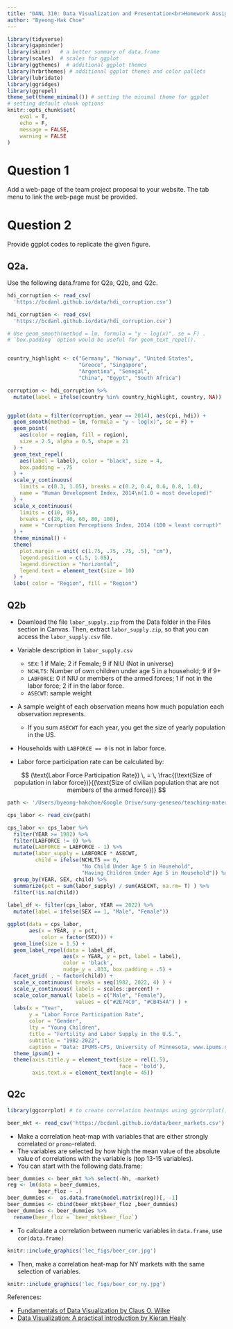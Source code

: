 ```yaml
---
title: "DANL 310: Data Visualization and Presentation<br>Homework Assignment 2"
author: "Byeong-Hak Choe"
---
```


```r
library(tidyverse)
library(gapminder)
library(skimr)   # a better summary of data.frame
library(scales)  # scales for ggplot
library(ggthemes)  # additional ggplot themes
library(hrbrthemes) # additional ggplot themes and color pallets
library(lubridate)
library(ggridges)
library(ggrepel)
theme_set(theme_minimal()) # setting the minimal theme for ggplot
# setting default chunk options
knitr::opts_chunk$set(
	eval = T,
	echo = F,
	message = FALSE,
	warning = FALSE
)
```

# Question 1

Add a web-page of the team project proposal to your website. The tab menu to link the web-page must be provided.

# Question 2

Provide ggplot codes to replicate the given figure.

## Q2a.

Use the following data.frame for Q2a, Q2b, and Q2c.

```r
hdi_corruption <- read_csv(
  'https://bcdanl.github.io/data/hdi_corruption.csv')
```

```r
hdi_corruption <- read_csv(
  'https://bcdanl.github.io/data/hdi_corruption.csv')

# Use geom_smooth(method = lm, formula = "y ~ log(x)", se = F) .
# `box.padding` option would be useful for geom_text_repel().


country_highlight <- c("Germany", "Norway", "United States", 
                       "Greece", "Singapore", 
                       "Argentina", "Senegal",
                       "China", "Egypt", "South Africa")

corruption <- hdi_corruption %>% 
  mutate(label = ifelse(country %in% country_highlight, country, NA))


ggplot(data = filter(corruption, year == 2014), aes(cpi, hdi)) + 
  geom_smooth(method = lm, formula = "y ~ log(x)", se = F) + 
  geom_point(
    aes(color = region, fill = region),
    size = 2.5, alpha = 0.5, shape = 21
  ) + 
  geom_text_repel(
    aes(label = label), color = "black", size = 4,
    box.padding = .75
  ) +
  scale_y_continuous(
    limits = c(0.3, 1.05), breaks = c(0.2, 0.4, 0.6, 0.8, 1.0),
    name = "Human Development Index, 2014\n(1.0 = most developed)"
  ) +
  scale_x_continuous(
    limits = c(10, 95),
    breaks = c(20, 40, 60, 80, 100),
    name = "Corruption Perceptions Index, 2014 (100 = least corrupt)"
  ) + 
  theme_minimal() + 
  theme(
    plot.margin = unit( c(1.75, .75, .75, .5), "cm"),
    legend.position = c(.5, 1.05),
    legend.direction = "horizontal",
    legend.text = element_text(size = 10)
  ) +
  labs( color = "Region", fill = "Region") 

```

## Q2b

-   Download the file `labor_supply.zip` from the Data folder in the Files section in Canvas. Then, extract `labor_supply.zip`, so that you can access the `labor_supply.csv` file.

-   Variable description in `labor_supply.csv`

    -   `SEX`: 1 if Male; 2 if Female; 9 if NIU (Not in universe)
    -   `NCHLT5`: Number of own children under age 5 in a household; 9 if 9+
    -   `LABFORCE`: 0 if NIU or members of the armed forces; 1 if not in the labor force; 2 if in the labor force.
    -   `ASECWT`: sample weight
    
    
- A sample weight of each observation means how much population each observation represents.
  - If you sum `ASECWT` for each year, you get the size of yearly population in the US.
  
  
- Households with `LABFORCE == 0` is not in labor force.


- Labor force participation rate can be calculated by:

$$
(\text{Labor Force Participation Rate}) \, = \, \frac{(\text{Size of population in labor force})}{(\text{Size of civilian population that are not members of the armed force})}
$$
```r
path <- '/Users/byeong-hakchoe/Google Drive/suny-geneseo/teaching-materials/lecture-data/labor_supply.csv'

cps_labor <- read_csv(path)

cps_labor <- cps_labor %>% 
  filter(YEAR >= 1982) %>% 
  filter(LABFORCE != 0) %>% 
  mutate(LABFORCE = LABFORCE - 1) %>% 
  mutate(labor_supply = LABFORCE * ASECWT,
         child = ifelse(NCHLT5 == 0, 
                        "No Child Under Age 5 in Household", 
                        "Having Children Under Age 5 in Household")) %>% 
  group_by(YEAR, SEX, child) %>% 
  summarize(pct = sum(labor_supply) / sum(ASECWT, na.rm= T) ) %>% 
  filter(!is.na(child))
  
label_df <- filter(cps_labor, YEAR == 2022) %>% 
  mutate(label = ifelse(SEX == 1, "Male", "Female"))

ggplot(data = cps_labor,
       aes(x = YEAR, y = pct, 
           color = factor(SEX))) +
  geom_line(size = 1.5) +
  geom_label_repel(data = label_df,
                  aes(x = YEAR, y = pct, label = label),
                  color = 'black',
                  nudge_y = .033, box.padding = .5) +
  facet_grid( . ~ factor(child)) +
  scale_x_continuous( breaks = seq(1982, 2022, 4) ) +
  scale_y_continuous( labels = scales::percent) +  
  scale_color_manual( labels = c("Male", "Female"),
                      values = c("#2E74C0", "#CB454A") ) +
  labs(x = "Year",
       y = "Labor Force Participation Rate",
       color = "Gender",
       lty = "Young Children",
       title = "Fertility and Labor Supply in the U.S.",
       subtitle = "1982-2022",
       caption = "Data: IPUMS-CPS, University of Minnesota, www.ipums.org.") +  guides(color = "none") +
  theme_ipsum() +
  theme(axis.title.y = element_text(size = rel(1.5),
                                    face = 'bold'),
        axis.text.x = element_text(angle = 45))
```

## Q2c

```r
library(ggcorrplot) # to create correlation heatmaps using ggcorrplot()

beer_mkt <- read_csv('https://bcdanl.github.io/data/beer_markets.csv')
```

-   Make a correlation heat-map with variables that are either strongly correlated or `promo`-related.
  - The variables are selected by how high the mean value of the absolute value of correlations with the variable is (top 13-15 variables).
  - You can start with the following data.frame:
```r

beer_dummies <- beer_mkt %>% select(-hh, -market) 
reg <- lm(data = beer_dummies,
          beer_floz ~ .)
beer_dummies <-  as.data.frame(model.matrix(reg))[, -1]
beer_dummies <- cbind(beer_mkt$beer_floz ,beer_dummies)
beer_dummies <- beer_dummies %>% 
  rename(beer_floz = `beer_mkt$beer_floz`)
```

- To calculate a correlation between numeric variables in `data.frame`, use `cor(data.frame)`

```r
knitr::include_graphics('lec_figs/beer_cor.jpg')
```

-   Then, make a correlation heat-map for NY markets with the same selection of variables.

```r
knitr::include_graphics('lec_figs/beer_cor_ny.jpg')
```

References:

-   [Fundamentals of Data Visualization by Claus O. Wilke](https://clauswilke.com/dataviz)
-   [Data Visualization: A practical introduction by Kieran Healy](https://socviz.co)

